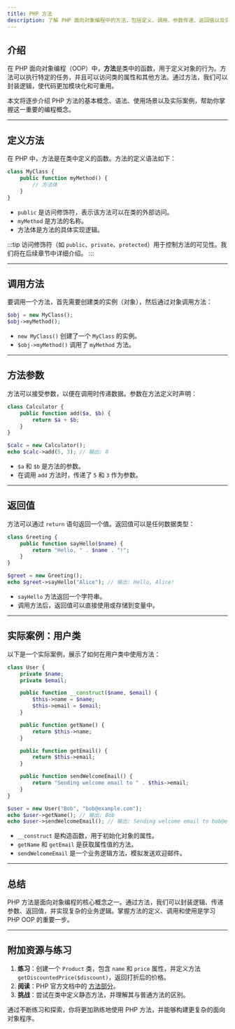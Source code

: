 ```yaml
---
title: PHP 方法
description: 了解 PHP 面向对象编程中的方法，包括定义、调用、参数传递、返回值以及实际应用场景。
---
```


## 介绍

在 PHP 面向对象编程（OOP）中，**方法**是类中的函数，用于定义对象的行为。方法可以执行特定的任务，并且可以访问类的属性和其他方法。通过方法，我们可以封装逻辑，使代码更加模块化和可重用。

本文将逐步介绍 PHP 方法的基本概念、语法、使用场景以及实际案例，帮助你掌握这一重要的编程概念。

---

## 定义方法

在 PHP 中，方法是在类中定义的函数。方法的定义语法如下：

```php
class MyClass {
    public function myMethod() {
        // 方法体
    }
}
```

- `public` 是访问修饰符，表示该方法可以在类的外部访问。
- `myMethod` 是方法的名称。
- 方法体是方法的具体实现逻辑。

:::tip
访问修饰符（如 `public`、`private`、`protected`）用于控制方法的可见性。我们将在后续章节中详细介绍。
:::

---

## 调用方法

要调用一个方法，首先需要创建类的实例（对象），然后通过对象调用方法：

```php
$obj = new MyClass();
$obj->myMethod();
```

- `new MyClass()` 创建了一个 `MyClass` 的实例。
- `$obj->myMethod()` 调用了 `myMethod` 方法。

---

## 方法参数

方法可以接受参数，以便在调用时传递数据。参数在方法定义时声明：

```php
class Calculator {
    public function add($a, $b) {
        return $a + $b;
    }
}

$calc = new Calculator();
echo $calc->add(5, 3); // 输出: 8
```

- `$a` 和 `$b` 是方法的参数。
- 在调用 `add` 方法时，传递了 `5` 和 `3` 作为参数。

---

## 返回值

方法可以通过 `return` 语句返回一个值。返回值可以是任何数据类型：

```php
class Greeting {
    public function sayHello($name) {
        return "Hello, " . $name . "!";
    }
}

$greet = new Greeting();
echo $greet->sayHello("Alice"); // 输出: Hello, Alice!
```

- `sayHello` 方法返回一个字符串。
- 调用方法后，返回值可以直接使用或存储到变量中。

---

## 实际案例：用户类

以下是一个实际案例，展示了如何在用户类中使用方法：

```php
class User {
    private $name;
    private $email;

    public function __construct($name, $email) {
        $this->name = $name;
        $this->email = $email;
    }

    public function getName() {
        return $this->name;
    }

    public function getEmail() {
        return $this->email;
    }

    public function sendWelcomeEmail() {
        return "Sending welcome email to " . $this->email;
    }
}

$user = new User("Bob", "bob@example.com");
echo $user->getName(); // 输出: Bob
echo $user->sendWelcomeEmail(); // 输出: Sending welcome email to bob@example.com
```

- `__construct` 是构造函数，用于初始化对象的属性。
- `getName` 和 `getEmail` 是获取属性值的方法。
- `sendWelcomeEmail` 是一个业务逻辑方法，模拟发送欢迎邮件。

---

## 总结

PHP 方法是面向对象编程的核心概念之一。通过方法，我们可以封装逻辑、传递参数、返回值，并实现复杂的业务逻辑。掌握方法的定义、调用和使用是学习 PHP OOP 的重要一步。

---

## 附加资源与练习

1. **练习**：创建一个 `Product` 类，包含 `name` 和 `price` 属性，并定义方法 `getDiscountedPrice($discount)`，返回打折后的价格。
2. **阅读**：PHP 官方文档中的 [方法部分](https://www.php.net/manual/en/language.oop5.methods.php)。
3. **挑战**：尝试在类中定义静态方法，并理解其与普通方法的区别。

通过不断练习和探索，你将更加熟练地使用 PHP 方法，并能够构建更复杂的面向对象程序。